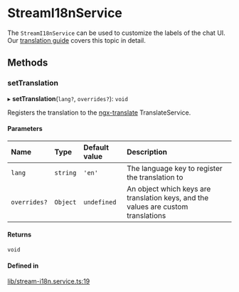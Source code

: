 # StreamI18nService

The `StreamI18nService` can be used to customize the labels of the chat UI. Our [translation guide](../concepts/translation.mdx) covers this topic in detail.

## Methods

### setTranslation

▸ **setTranslation**(`lang?`, `overrides?`): `void`

Registers the translation to the [ngx-translate](https://github.com/ngx-translate/core) TranslateService.

#### Parameters

| Name | Type | Default value | Description |
| :------ | :------ | :------ | :------ |
| `lang` | `string` | `'en'` | The language key to register the translation to |
| `overrides?` | `Object` | `undefined` | An object which keys are translation keys, and the values are custom translations |

#### Returns

`void`

#### Defined in

[lib/stream-i18n.service.ts:19](https://github.com/GetStream/stream-chat-angular/blob/56e2941/projects/stream-chat-angular/src/lib/stream-i18n.service.ts#L19)
